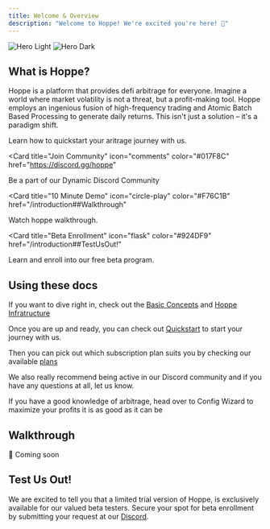 ```yaml
---
title: Welcome & Overview
description: "Welcome to Hoppe! We're excited you're here! 💚"
---
```


<img
  className="block dark:hidden"
  src="/images/hero-light.svg"
  alt="Hero Light"
/>
<img
  className="hidden dark:block"
  src="/images/hero-dark.svg"
  alt="Hero Dark"
/>


## What is Hoppe?

Hoppe is a platform that provides defi arbitrage for everyone. Imagine a world where market volatility is not a threat, but a profit-making tool. Hoppe employs an ingenious fusion of high-frequency trading and <Tooltip tip="A built-in investment packaging system by the Hoppe Team. It efficiently manages large capital by breaking it into numerous small investments across various arbitrage pairs.">Atomic Batch Based Processing</Tooltip> to generate daily returns. This isn't just a solution – it's a paradigm shift.

<CardGroup>

<Card title="Quickstart With Hoppe" icon="rocket" href="/quickstart">
  Learn how to quickstart your aritrage journey with us.
</Card>

<Card
  title="Join Community"
  icon="comments" color="#017F8C"
  href="https://discord.gg/hoppe"
>
  Be a part of our Dynamic Discord Community
</Card>

<Card
  title="10 Minute Demo"
  icon="circle-play" color="#F76C1B"
  href="/introduction##Walkthrough"
>
  Watch hoppe walkthrough.
</Card>

<Card
  title="Beta Enrollment"
  icon="flask" color="#924DF9"
  href="/introduction##TestUsOut!"
>
  Learn and enroll into our free beta program.
</Card>

</CardGroup>

## Using these docs

If you want to dive right in, check out the [Basic Concepts](doc:basic) and [Hoppe Infratructure](doc:infrastructure)

Once you are up and ready, you can check out [Quickstart](doc:quickstart) to start your journey with us.

Then you can pick out which subscription plan suits you by checking our available [plans](doc:plans)

We also really recommend being active in our Discord community and if you have any questions at all, let us know.

If you have a good knowledge of arbitrage, head over to Config Wizard to maximize your profits it is as good as it can be

## Walkthrough

🚧 Coming soon

## Test Us Out!

We are excited to tell you that a limited trial version of Hoppe, is exclusively available for our valued beta testers. Secure your spot for beta enrollment by submitting your request at our [Discord](https://discord.gg/hoppe).